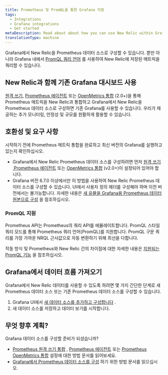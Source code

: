 ```yaml
---
title: Prometheus 및 PromQL을 통한 Grafana 지원
tags:
  - Integrations
  - Grafana integrations
  - Get started
metaDescription: Read about about how you can use New Relic within Grafana and our options for Prometheus and Prom QL support.
translationType: machine
---
```


Grafana에서 New Relic을 Prometheus 데이터 소스로 구성할 수 있습니다. 뿐만 아니라 Grafana 내에서 [PromQL 쿼리 언어](/docs/integrations/prometheus-integrations/view-query-data/supported-promql-features) 를 사용하여 New Relic에 저장된 메트릭을 쿼리할 수 있습니다.

## New Relic과 함께 기존 Grafana 대시보드 사용

[원격 쓰기](/docs/integrations/prometheus-integrations/get-started/monitor-prometheus-new-relic#remote-write), [Prometheus 에이전트](/docs/integrations/prometheus-integrations/get-started/monitor-prometheus-new-relic#agent) 또는 [OpenMetrics 통합](/docs/integrations/prometheus-integrations/get-started/monitor-prometheus-new-relic#OpenMetric) (2.0+)을 통해 Prometheus 메트릭을 New Relic과 통합하고 Grafana에서 New Relic을 Prometheus 데이터 소스로 구성하면 기존 Grafana를 사용할 수 있습니다. <InlinePopover type="dashboards"/>우리가 제공하는 추가 모니터링, 안정성 및 규모를 원활하게 활용할 수 있습니다.

## 호환성 및 요구 사항

시작하기 전에 Prometheus 메트릭 통합을 완료하고 최신 버전의 Grafana를 실행하고 있는지 확인하십시오.

* Grafana에서 New Relic Prometheus 데이터 소스를 구성하려면 먼저 [원격 쓰기](/docs/integrations/prometheus-integrations/get-started/monitor-prometheus-new-relic#remote-write) ,[Prometheus 에이전트](/docs/integrations/prometheus-integrations/get-started/monitor-prometheus-new-relic#agent) 또는 [OpenMetrics 통합](/docs/integrations/prometheus-integrations/get-started/monitor-prometheus-new-relic#OpenMetrics) (v2.0+)이 설정되어 있어야 합니다.
* Grafana 버전 6.7.0 이상에서만 이 방법을 사용하여 New Relic Prometheus 데이터 소스를 구성할 수 있습니다. UI에서 사용자 정의 헤더를 구성해야 하며 이전 버전에서는 불가능합니다. 자세한 내용은 [새 유물을 Grafana용 Prometheus 데이터 원본으로 구성](/docs/integrations/grafana-integrations/set-configure/configure-new-relic-prometheus-data-source-grafana) 을 참조하십시오.

### PromQL 지원

Prometheus API는 Prometheus의 쿼리 API를 에뮬레이트합니다. PromQL 스타일 쿼리 모드를 통해 Prometheus 쿼리 언어(PromQL)를 지원합니다. PromQL 구문 쿼리를 가장 가까운 NRQL 근사값으로 자동 변환하기 위해 최선을 다합니다.

작동 방식 및 Prometheus와 New Relic 간의 차이점에 대한 자세한 내용은 [지원되는 PromQL 기능](/docs/integrations/prometheus-integrations/view-query-data/supported-promql-features) 을 참조하십시오.

## Grafana에서 데이터 흐름 가져오기

Grafana에서 New Relic 데이터를 사용할 수 있도록 하려면 몇 가지 간단한 단계로 새 Prometheus 데이터 소스 또는 기존 Prometheus 데이터 소스를 구성할 수 있습니다.

1. Grafana UI에서 [새 데이터 소스를 추가하고 구성합니다](/docs/integrations/grafana-integrations/set-configure/configure-new-relic-prometheus-data-source-grafana) .
2. 새 데이터 소스를 저장하고 데이터 보기를 시작합니다.

## 무엇 향후 계획?

Grafana 데이터 소스를 구성할 준비가 되셨습니까?

* [Prometheus 원격 쓰기 통합](/docs/integrations/prometheus-integrations/install-configure/set-your-prometheus-remote-write-integration) , [Prometheus 에이전트](/docs/infrastructure/prometheus-integrations/install-configure-prometheus-agent/setup-prometheus-agent) 또는 [Prometheus OpenMetrics 통합](/docs/integrations/prometheus-integrations/install-configure/install-update-or-uninstall-your-prometheus-openmetrics-integration) 설정에 대한 방법 문서를 읽어보세요.
* [Grafana에서 Prometheus 데이터 소스를 구성](/docs/integrations/grafana-integrations/set-configure/configure-new-relic-prometheus-data-source-grafana) 하기 위한 방법 문서를 읽으십시오.

<InstallFeedback/>